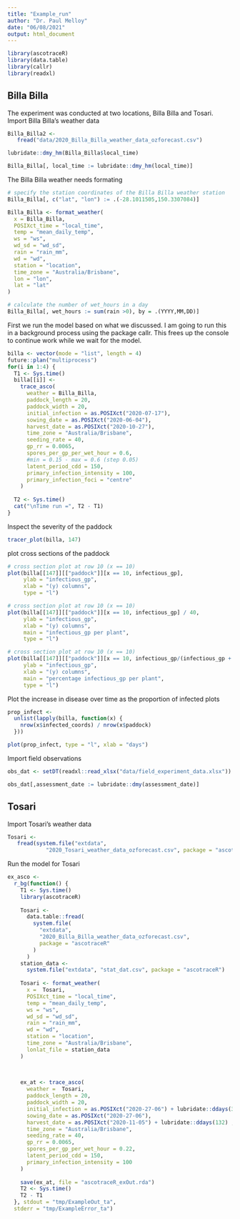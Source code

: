 ```yaml
---
title: "Example_run"
author: "Dr. Paul Melloy"
date: "06/08/2021"
output: html_document
---
```


```r
library(ascotraceR)
library(data.table)
library(callr)
library(readxl)
```

## Billa Billa

The experiment was conducted at two locations, Billa Billa and Tosari. Import Billa Billa's weather data

```r
Billa_Billa2 <-
   fread("data/2020_Billa_Billa_weather_data_ozforecast.csv")

lubridate::dmy_hm(Billa_Billa$local_time)

Billa_Billa[, local_time := lubridate::dmy_hm(local_time)]

```

The Billa Billa weather needs formating
```r
# specify the station coordinates of the Billa Billa weather station
Billa_Billa[, c("lat", "lon") := .(-28.1011505,150.3307084)]

Billa_Billa <- format_weather(
  x = Billa_Billa,
  POSIXct_time = "local_time",
  temp = "mean_daily_temp",
  ws = "ws",
  wd_sd = "wd_sd",
  rain = "rain_mm",
  wd = "wd",
  station = "location",
  time_zone = "Australia/Brisbane",
  lon = "lon",
  lat = "lat"
)

# calculate the number of wet_hours in a day
Billa_Billa[, wet_hours := sum(rain >0), by = .(YYYY,MM,DD)]

```

First we run the model based on what we discussed.
I am going to run this in a background process using the package callr.
This frees up the console to continue work while we wait for the model.
```r
billa <- vector(mode = "list", length = 4)
future::plan("multiprocess")
for(i in 1:4) {
  T1 <- Sys.time()
  billa[[i]] <-
    trace_asco(
      weather = Billa_Billa,
      paddock_length = 20,
      paddock_width = 20,
      initial_infection = as.POSIXct("2020-07-17"),
      sowing_date = as.POSIXct("2020-06-04"),
      harvest_date = as.POSIXct("2020-10-27"),
      time_zone = "Australia/Brisbane",
      seeding_rate = 40,
      gp_rr = 0.0065,
      spores_per_gp_per_wet_hour = 0.6,
      #min = 0.15 - max = 0.6 (step 0.05)
      latent_period_cdd = 150,
      primary_infection_intensity = 100,
      primary_infection_foci = "centre"
    )
  
  T2 <- Sys.time()
  cat("\nTime run =", T2 - T1)
}

```

Inspect the severity of the paddock
```r
tracer_plot(billa, 147)
```

plot cross sections of the paddock
```r
# cross section plot at row 10 (x == 10)
plot(billa[[147]][["paddock"]][x == 10, infectious_gp],
     ylab = "infectious_gp",
     xlab = "(y) columns",
     type = "l")

# cross section plot at row 10 (x == 10)
plot(billa[[147]][["paddock"]][x == 10, infectious_gp] / 40,
     ylab = "infectious_gp",
     xlab = "(y) columns",
     main = "infectious_gp per plant",
     type = "l")

# cross section plot at row 10 (x == 10)
plot(billa[[147]][["paddock"]][x == 10, infectious_gp/(infectious_gp + susceptible_gp)] / 40,
     ylab = "infectious_gp",
     xlab = "(y) columns",
     main = "percentage infectious_gp per plant",
     type = "l")
```

Plot the increase in disease over time as the proportion of infected plots
```r
prop_infect <-
  unlist(lapply(billa, function(x) {
    nrow(x$infected_coords) / nrow(x$paddock)
  }))

plot(prop_infect, type = "l", xlab = "days")
```

Import field observations
```r
obs_dat <- setDT(readxl::read_xlsx("data/field_experiment_data.xlsx"))

obs_dat[,assessment_date := lubridate::dmy(assessment_date)]
```




## Tosari

Import Tosari's weather data

```r
Tosari <-
   fread(system.file("extdata",
            "2020_Tosari_weather_data_ozforecast.csv", package = "ascotraceR"))

```


Run the model for Tosari

```r
ex_asco <- 
  r_bg(function() {
    T1 <- Sys.time()
    library(ascotraceR)
    
    Tosari <-
      data.table::fread(
        system.file(
          "extdata",
          "2020_Billa_Billa_weather_data_ozforecast.csv",
          package = "ascotraceR"
        )
      )
    station_data <-
      system.file("extdata", "stat_dat.csv", package = "ascotraceR")
    
    Tosari <- format_weather(
      x =  Tosari,
      POSIXct_time = "local_time",
      temp = "mean_daily_temp",
      ws = "ws",
      wd_sd = "wd_sd",
      rain = "rain_mm",
      wd = "wd",
      station = "location",
      time_zone = "Australia/Brisbane",
      lonlat_file = station_data
    )
    

    
    ex_at <- trace_asco(
      weather =  Tosari,
      paddock_length = 20,
      paddock_width = 20,
      initial_infection = as.POSIXct("2020-27-06") + lubridate::ddays(34),
      sowing_date = as.POSIXct("2020-27-06"),
      harvest_date = as.POSIXct("2020-11-05") + lubridate::ddays(132) ,
      time_zone = "Australia/Brisbane",
      seeding_rate = 40,
      gp_rr = 0.0065,
      spores_per_gp_per_wet_hour = 0.22,
      latent_period_cdd = 150,
      primary_infection_intensity = 100
    )
    
    save(ex_at, file = "ascotraceR_exOut.rda")
    T2 <- Sys.time()
    T2 - T1
  }, stdout = "tmp/ExampleOut_ta",
  stderr = "tmp/ExampleError_ta")
```


